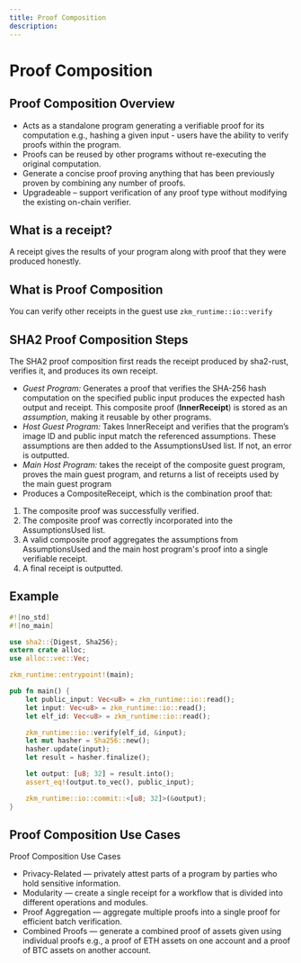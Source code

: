 ```yaml
---
title: Proof Composition
description:
---
```


# Proof Composition

## Proof Composition Overview 

- Acts as a standalone program generating a verifiable proof for its computation e.g., hashing a given input - users have the ability to verify proofs within the program.
- Proofs can be reused by other programs without re-executing the original computation.
- Generate a concise proof proving anything that has been previously proven by combining any number of proofs.
- Upgradeable – support verification of any proof type without modifying the existing on-chain verifier.

## What is a receipt?

A receipt gives the results of your program along with proof that they were produced honestly.

## What is Proof Composition

You can verify other receipts in the guest use ```zkm_runtime::io::verify```

## SHA2 Proof Composition Steps 
The SHA2 proof composition first reads the receipt produced by sha2-rust, verifies it, and produces its own receipt. 
- *Guest Program:* Generates a proof that verifies the SHA-256 hash computation on the specified public input produces the expected hash output and receipt. This composite proof (**InnerReceipt**) is stored as an *assumption*, making it reusable by other programs.
- *Host Guest Program:* Takes InnerReceipt and verifies that the program’s image ID and public input match the referenced assumptions. These assumptions are then added to the AssumptionsUsed list. If not, an error is outputted.
- *Main Host Program:* takes the receipt of the composite guest program, proves the main guest program, and returns a list of receipts used by the main guest program
- Produces a CompositeReceipt, which is the combination proof that:
1. The composite proof was successfully verified.
2. The composite proof was correctly incorporated into the AssumptionsUsed list.
3. A valid composite proof aggregates the assumptions from AssumptionsUsed and the main host program's proof into a single verifiable receipt.
4. A final receipt is outputted.

## Example

```rust
#![no_std]
#![no_main]

use sha2::{Digest, Sha256};
extern crate alloc;
use alloc::vec::Vec;

zkm_runtime::entrypoint!(main);

pub fn main() {
    let public_input: Vec<u8> = zkm_runtime::io::read();
    let input: Vec<u8> = zkm_runtime::io::read();
    let elf_id: Vec<u8> = zkm_runtime::io::read();

    zkm_runtime::io::verify(elf_id, &input);
    let mut hasher = Sha256::new();
    hasher.update(input);
    let result = hasher.finalize();

    let output: [u8; 32] = result.into();
    assert_eq!(output.to_vec(), public_input);

    zkm_runtime::io::commit::<[u8; 32]>(&output);
}
```

## Proof Composition Use Cases 

Proof Composition Use Cases 
- Privacy-Related — privately attest parts of a program by parties who hold sensitive information.
- Modularity — create a single receipt for a workflow that is divided into different operations and modules.
- Proof Aggregation — aggregate multiple proofs into a single proof for efficient batch verification.
- Combined Proofs — generate a combined proof of assets given using individual proofs e.g., a proof of ETH assets on one account and a proof of BTC assets on another account. 